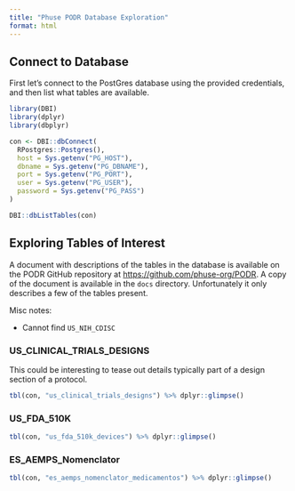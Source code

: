 ```yaml
---
title: "Phuse PODR Database Exploration"
format: html
---
```


## Connect to Database

First let's connect to the PostGres database using the provided credentials, and then list what tables are available.

```r
library(DBI)
library(dplyr)
library(dbplyr)

con <- DBI::dbConnect(
  RPostgres::Postgres(),
  host = Sys.getenv("PG_HOST"),
  dbname = Sys.getenv("PG_DBNAME"),
  port = Sys.getenv("PG_PORT"),
  user = Sys.getenv("PG_USER"),
  password = Sys.getenv("PG_PASS")
)

DBI::dbListTables(con)

```

## Exploring Tables of Interest

A document with descriptions of the tables in the database is available on the PODR GitHub repository at <https://github.com/phuse-org/PODR>. A copy of the document is available in the `docs` directory. Unfortunately it only describes a few of the tables present.

Misc notes:

* Cannot find `US_NIH_CDISC`

### US_CLINICAL_TRIALS_DESIGNS

This could be interesting to tease out details typically part of a design section of a protocol.

```r
tbl(con, "us_clinical_trials_designs") %>% dplyr::glimpse()
```


### US_FDA_510K

```r
tbl(con, "us_fda_510k_devices") %>% dplyr::glimpse()
```

### ES_AEMPS_Nomenclator

```r
tbl(con, "es_aemps_nomenclator_medicamentos") %>% dplyr::glimpse()
```

